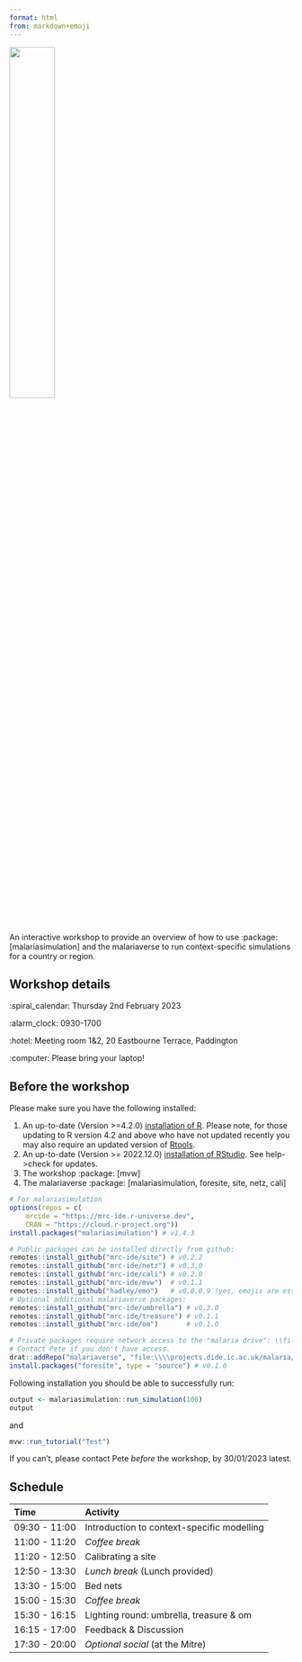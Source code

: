 ```yaml
---
format: html
from: markdown+emoji
---
```


![](presentations/images/malariaverse.gif){fig-align="center" width="40%" height="40%"}

An interactive workshop to provide an overview of how to use :package: \[malariasimulation\] and the malariaverse to run context-specific simulations for a country or region.

## Workshop details

:spiral_calendar: Thursday 2nd February 2023

:alarm_clock: 0930-1700

:hotel: Meeting room 1&2, 20 Eastbourne Terrace, Paddington

:computer: Please bring your laptop!

## Before the workshop

Please make sure you have the following installed:

1.  An up-to-date (Version \>=4.2.0) [installation of R](https://www.r-project.org/). Please note, for those updating to R version 4.2 and above who have not updated recently you may also require an updated version of [Rtools](https://cran.r-project.org/bin/windows/Rtools/rtools42/rtools.html).
2.  An up-to-date (Version \>= 2022.12.0) [installation of RStudio](https://posit.co/download/rstudio-desktop/). See help-\>check for updates.
3.  The workshop :package: \[mvw\]
4.  The malariaverse :package: \[malariasimulation, foresite, site, netz, cali\]

```r
# For malariasimulation
options(repos = c(
    mrcide = "https://mrc-ide.r-universe.dev",
    CRAN = "https://cloud.r-project.org"))
install.packages("malariasimulation") # v1.4.3

# Public packages can be installed directly from github:
remotes::install_github("mrc-ide/site") # v0.2.2
remotes::install_github("mrc-ide/netz") # v0.3.0
remotes::install_github("mrc-ide/cali") # v0.2.0
remotes::install_github("mrc-ide/mvw")  # v0.1.1
remotes::install_github("hadley/emo")   # v0.0.0.9 (yes, emojis are essential).
# Optional additional malariaverse packages:
remotes::install_github("mrc-ide/umbrella") # v0.3.0
remotes::install_github("mrc-ide/treasure") # v0.1.1
remotes::install_github("mrc-ide/om")       # v0.1.0

# Private packages require network access to the "malaria drive": \\fi--didef3.dide.ic.ac.uk/malaria. 
# Contact Pete if you don't have access.
drat::addRepo("malariaverse", "file:\\\\projects.dide.ic.ac.uk/malaria/malariaverse/drat")
install.packages("foresite", type = "source") # v0.1.0
```

Following installation you should be able to successfully run:

```r
output <- malariasimulation::run_simulation(100)
output
```

and

```r
mvw::run_tutorial("Test")
```

If you can't, please contact Pete *before* the workshop, by 30/01/2023 latest.

## Schedule

| Time          | Activity                                   |
|:--------------|:-------------------------------------------|
| 09:30 - 11:00 | Introduction to context-specific modelling |
| 11:00 - 11:20 | *Coffee break*                             |
| 11:20 - 12:50 | Calibrating a site                         |
| 12:50 - 13:30 | *Lunch break* (Lunch provided)             |
| 13:30 - 15:00 | Bed nets                                   |
| 15:00 - 15:30 | *Coffee break*                             |
| 15:30 - 16:15 | Lighting round: umbrella, treasure & om    |
| 16:15 - 17:00 | Feedback & Discussion                      |
| 17:30 - 20:00 | *Optional social* (at the Mitre)           |
